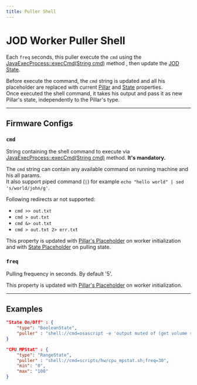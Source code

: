 ```yaml
---
title: Puller Shell
---
```

# JOD Worker Puller Shell

Each ```freq``` seconds, this puller execute the ```cmd``` using the [JavaExecProcess::execCmd(String cmd)](https://bitbucket.org/johnosproject_shared/com.robypomper.josp/src/2.2.1/src/jospCommons/java/com/robypomper/java/JavaExecProcess.java#lines-80) method , then update the [JOD State](../pillars#state).

Before execute the command, the ```cmd``` string is updated and all his placeholder are replaced with current [Pillar](workers_placeholders#pillar) and [State](workers_placeholders#state) properties.<br/>
Once executed the shell command, it takes his output and pass it as new Pillar's state, independently to the Pillar's type.

---

## Firmware Configs

### ```cmd```

String containing the shell command to execute via [JavaExecProcess::execCmd(String cmd)](https://bitbucket.org/johnosproject_shared/com.robypomper.josp/src/2.2.1/src/jospCommons/java/com/robypomper/java/JavaExecProcess.java#lines-80) method. **It's mandatory.**

The ```cmd``` string can contain any available command on running machine and his all params.<br/>
It also support piped command (```|```) for example ```echo "hello world" | sed 's/world/john/g'```.

Following redirects ar not supported:
* ```cmd >> out.txt```
* ```cmd > out.txt```
* ```cmd &> out.txt```
* ```cmd > out.txt 2> err.txt```

This property is updated with [Pillar's Placeholder](workers_placeholders#pillar) on worker initialization and with [State Placeholder](workers_placeholders#state) on pulling state.

### ```freq```

Pulling frequency in seconds. By default '5'.

This property is updated with [Pillar's Placeholder](workers_placeholders#pillar) on worker initialization.

---

## Examples

```json title="struct.jod: BoolenState/Shell"
"State On/Off" : {
    "type": "BooleanState",
    "puller" : "shell://cmd=osascript -e 'output muted of (get volume settings)';freq=1"
}
```

```json title="struct.jod: RangeState/Shell @ JOD PC Linux"
"CPU MPStat" : {
    "type": "RangeState",
    "puller" : "shell://cmd=scripts/hw/cpu_mpstat.sh;freq=30",
    "min": "0",
    "max": "100"
}
```